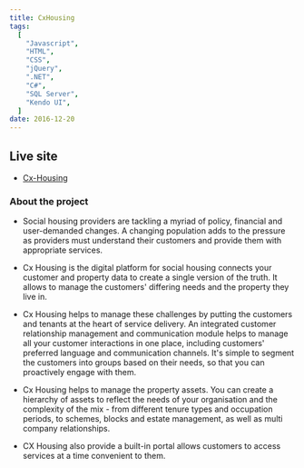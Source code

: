 ```yaml
---
title: CxHousing
tags:
  [
    "Javascript",
    "HTML",
    "CSS",
    "jQuery",
    ".NET",
    "C#",
    "SQL Server",
    "Kendo UI",
  ]
date: 2016-12-20
---
```


## Live site

- [Cx-Housing](https://www.civica.com/en-au/container---product-pages/cx--housing-management-solution/)

### About the project

- Social housing providers are tackling a myriad of policy, financial and user-demanded changes. A changing population adds to the pressure as providers must understand their customers and provide them with appropriate services.

- Cx Housing is the digital platform for social housing connects your customer and property data to create a single version of the truth. It allows to manage the customers' differing needs and the property they live in.

- Cx Housing helps to manage these challenges by putting the customers and tenants at the heart of service delivery. An integrated customer relationship management and communication module helps to manage all your customer interactions in one place, including customers' preferred language and communication channels. It's simple to segment the customers into groups based on their needs, so that you can proactively engage with them.

- Cx Housing helps to manage the property assets. You can create a hierarchy of assets to reflect the needs of your organisation and the complexity of the mix - from different tenure types and occupation periods, to schemes, blocks and estate management, as well as multi company relationships.

- CX Housing also provide a built-in portal allows customers to access services at a time convenient to them.
